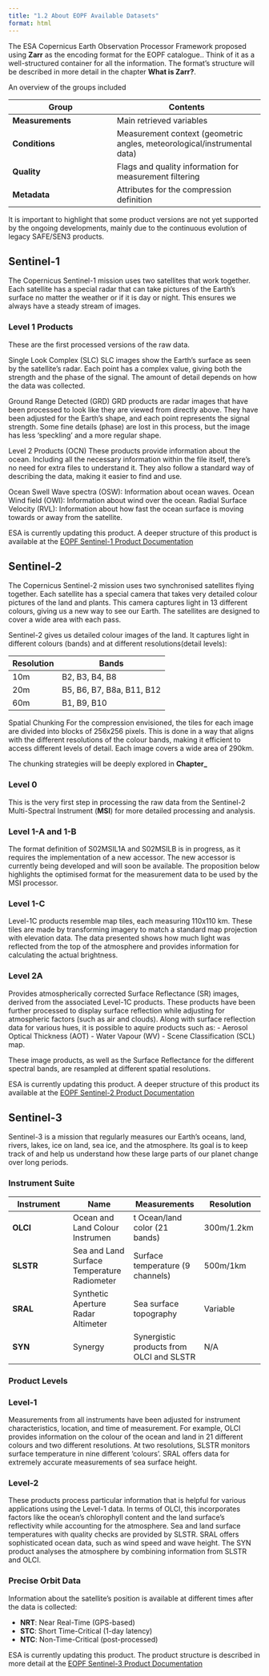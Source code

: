 ```yaml
---
title: "1.2 About EOPF Available Datasets"
format: html
---
```


The ESA Copernicus Earth Observation Processor Framework proposed using **Zarr** as the encoding format for the EOPF catalogue.. Think of it as a well-structured container for all the information. The format's structure will be described in more detail in the chapter **What is Zarr?**.

An overview of the groups included 

| Group | Contents |
|-------|----------|
| **Measurements** | Main retrieved variables |
| **Conditions** | Measurement context (geometric angles, meteorological/instrumental data) |
| **Quality** | Flags and quality information for measurement filtering |
| **Metadata** | Attributes for the compression definition |

::: {.callout-important}
It is important to highlight that some product versions are not yet supported by the ongoing developments, mainly due to the continuous evolution of legacy SAFE/SEN3 products.
:::

## Sentinel-1
The Copernicus Sentinel-1 mission uses two satellites that work together. Each satellite has a special radar that can take pictures of the Earth's surface no matter the weather or if it is day or night. This ensures we always have a steady stream of images.

### Level 1 Products
These are the first processed versions of the raw data.

Single Look Complex (SLC)
SLC images show the Earth's surface as seen by the satellite's radar. Each point has a complex value, giving both the strength and the phase of the signal. The amount of detail depends on how the data was collected.

Ground Range Detected (GRD)
GRD products are radar images that have been processed to look like they are viewed from directly above. They have been adjusted for the Earth's shape, and each point represents the signal strength. Some fine details (phase) are lost in this process, but the image has less 'speckling' and a more regular shape.

Level 2 Products (OCN)
These products provide information about the ocean. Including all the necessary information within the file itself, there's no need for extra files to understand it. They also follow a standard way of describing the data, making it easier to find and use.

Ocean Swell Wave spectra (OSW): Information about ocean waves.
Ocean Wind field (OWI): Information about wind over the ocean.
Radial Surface Velocity (RVL): Information about how fast the ocean surface is moving towards or away from the satellite.

::: {.callout-note}
ESA is currently updating this product. A deeper structure of this product is available at the [EOPF Sentinel-1 Product Documentation](https://s1.pages.eopf.copernicus.eu/s1-l12-rp/main/pfs/index.html)
:::

## Sentinel-2
The Copernicus Sentinel-2 mission uses two synchronised satellites flying together. Each satellite has a special camera that takes very detailed colour pictures of the land and plants. This camera captures light in 13 different colours, giving us a new way to see our Earth. The satellites are designed to cover a wide area with each pass.

Sentinel-2 gives us detailed colour images of the land. It captures light in different colours (bands) and at different resolutions(detail levels):

| Resolution | Bands |
|------------|-------|
| 10m | B2, B3, B4, B8 |
| 20m | B5, B6, B7, B8a, B11, B12 |
| 60m | B1, B9, B10 |

Spatial Chunking
For the compression envisioned, the tiles for each image are divided into blocks of 256x256 pixels. This is done in a way that aligns with the different resolutions of the colour bands, making it efficient to access different levels of detail. Each image covers a wide area of 290km.

The chunking strategies will be deeply explored in **Chapter_**

### Level 0

This is the very first step in processing the raw data from the Sentinel-2 Multi-Spectral Instrument (**MSI**) for more detailed processing and analysis.

### Level 1-A and 1-B

The format definition of S02MSIL1A and S02MSILB is in progress, as it requires the implementation of a new accessor. The new accessor is currently being developed and will soon be available.
The proposition below highlights the optimised format for the measurement data to be used by the MSI processor.

### Level 1-C
Level-1C products resemble map tiles, each measuring 110x110 km.  These tiles are made by transforming imagery to match a standard map projection with elevation data.  The data presented shows how much light was reflected from the top of the atmosphere and provides information for calculating the actual brightness.

### Level 2A

Provides atmospherically corrected Surface Reflectance (SR) images, derived from the associated Level-1C products.
These products have been further processed to display surface reflection while adjusting for atmospheric factors (such as air and clouds). Along with surface reflection data for various hues, it is possible to aquire products such as:
- Aerosol Optical Thickness (AOT)
- Water Vapour (WV)
- Scene Classification (SCL) map.

These image products, as well as the Surface Reflectance for the different spectral bands, are resampled at different spatial resolutions.

::: {.callout-note}
ESA is currently updating this product. A deeper structure of this product its available at the [EOPF Sentinel-2  Product Documentation](https://s2.pages.eopf.copernicus.eu/pdfs-adfs/)
:::

## Sentinel-3

Sentinel-3 is a mission that regularly measures our Earth's oceans, land, rivers, lakes, ice on land, sea ice, and the atmosphere. Its goal is to keep track of and help us understand how these large parts of our planet change over long periods.

### Instrument Suite

| Instrument | Name | Measurements | Resolution |
|------------|------------|--------------|------------|
| **OLCI** |Ocean and Land Colour Instrumen |t Ocean/land color (21 bands) | 300m/1.2km |
| **SLSTR** |Sea and Land Surface Temperature Radiometer | Surface temperature (9 channels) | 500m/1km |
| **SRAL** | Synthetic Aperture Radar Altimeter | Sea surface topography | Variable |
| **SYN** | Synergy | Synergistic products from OLCI and SLSTR | N/A |

### Product Levels

### Level-1

Measurements from all instruments have been adjusted for instrument characteristics, location, and time of measurement.  For example, OLCI provides information on the colour of the ocean and land in 21 different colours and two different resolutions.  At two resolutions, SLSTR monitors surface temperature in nine different 'colours'.  SRAL offers data for extremely accurate measurements of sea surface height.

### Level-2 

These products process particular information that is helpful for various applications using the Level-1 data.  In terms of OLCI, this incorporates factors like the ocean's chlorophyll content and the land surface's reflectivity while accounting for the atmosphere.  Sea and land surface temperatures with quality checks are provided by SLSTR.  SRAL offers sophisticated ocean data, such as wind speed and wave height.  The SYN product analyses the atmosphere by combining information from SLSTR and OLCI.

### Precise Orbit Data

Information about the satellite's position is available at different times after the data is collected:

- **NRT**: Near Real-Time (GPS-based)
- **STC**: Short Time-Critical (1-day latency)
- **NTC**: Non-Time-Critical (post-processed)


::: {.callout-note}
ESA is currently updating this product. The product structure is described in more detail at the [EOPF Sentinel-3 Product Documentation](https://s3.pages.eopf.copernicus.eu/pdfs-adfs/)
:::